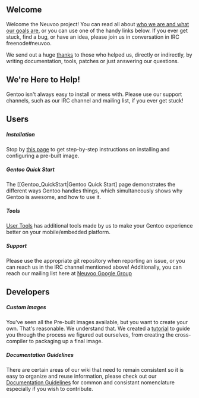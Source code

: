 == Welcome ==

Welcome the Neuvoo project! You can read all about [[About Us|who we are and what our goals are]], or you can use one of the handy links below. If you ever get stuck, find a bug, or have an idea, please join us in conversation in IRC freenode#neuvoo.

We send out a huge [[Thanks|thanks]] to those who helped us, directly or indirectly, by writing documentation, tools, patches or just answering our questions.

== We're Here to Help! ==

Gentoo isn't always easy to install or mess with. Please use our support channels, such as our IRC channel and mailing list, if you ever get stuck!

== Users ==

===== Installation =====

Stop by [[Installation|this page]] to get step-by-step instructions on installing and configuring a pre-built image.

===== Gentoo Quick Start =====

The [[Gentoo_QuickStart|Gentoo Quick Start] page demonstrates the different ways Gentoo handles things, which simultaneously shows why Gentoo is awesome, and how to use it.

===== Tools =====

[[User Tools]] has additional tools made by us to make your Gentoo experience better on your mobile/embedded platform.

===== Support =====

Please use the appropriate git repository when reporting an issue, or you can reach us in the IRC channel mentioned above!  Additionally, you can reach our mailing list here at [http://groups.google.com/group/neuvoo Neuvoo Google Group]

== Developers ==

===== Custom Images =====

You've seen all the Pre-built images available, but you want to create your own. That's reasonable. We understand that. We created a [[Custom Image|tutorial]] to guide you through the process we figured out ourselves, from creating the cross-compiler to packaging up a final image.

===== Documentation Guidelines =====

There are certain areas of our wiki that need to remain consistent so it is easy to organize and reuse information, please check out our [[Documentation Guidelines]] for common and consistant nomenclature especially if you wish to contribute.
